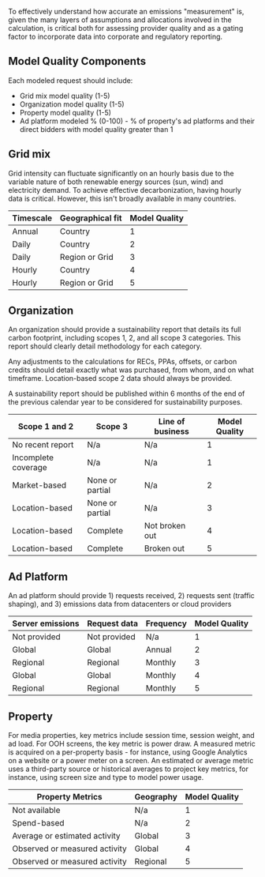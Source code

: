To effectively understand how accurate an emissions "measurement" is, given the many layers of assumptions and allocations involved in the calculation, is critical both for assessing provider quality and as a gating factor to incorporate data into corporate and regulatory reporting.

## Model Quality Components

Each modeled request should include:
- Grid mix model quality (1-5)
- Organization model quality (1-5) 
- Property model quality (1-5)
- Ad platform modeled % (0-100) - % of property's ad platforms and their direct bidders with model quality greater than 1

## Grid mix

Grid intensity can fluctuate significantly on an hourly basis due to the variable nature of both renewable energy sources (sun, wind) and electricity demand. To achieve effective decarbonization, having hourly data is critical. However, this isn't broadly available in many countries.

| Timescale | Geographical fit | Model Quality |
| --------- | ---------------- | ------------- |
| Annual    | Country          | 1             |
| Daily     | Country          | 2             |
| Daily     | Region or Grid   | 3             |
| Hourly    | Country          | 4             |
| Hourly    | Region or Grid   | 5             |

## Organization

An organization should provide a sustainability report that details its full carbon footprint, including scopes 1, 2, and all scope 3 categories. This report should clearly detail methodology for each category.

Any adjustments to the calculations for RECs, PPAs, offsets, or carbon credits should detail exactly what was purchased, from whom, and on what timeframe. Location-based scope 2 data should always be provided.

A sustainability report should be published within 6 months of the end of the previous calendar year to be considered for sustainability purposes.

| Scope 1 and 2       | Scope 3         | Line of business | Model Quality |
| ------------------- | --------------- | ---------------- | ------------- |
| No recent report    | N/a             | N/a              | 1             |
| Incomplete coverage | N/a             | N/a              | 1             |
| Market-based        | None or partial | N/a              | 2             |
| Location-based      | None or partial | N/a              | 3             |
| Location-based      | Complete        | Not broken out   | 4             |
| Location-based      | Complete        | Broken out       | 5             |

## Ad Platform

An ad platform should provide 1) requests received, 2) requests sent (traffic shaping), and 3) emissions data from datacenters or cloud providers

| Server emissions | Request data | Frequency | Model Quality |
| ---------------- | ------------ | --------- | ------------- |
| Not provided     | Not provided | N/a       | 1             |
| Global           | Global       | Annual    | 2             |
| Regional         | Regional     | Monthly   | 3             |
| Global           | Global       | Monthly   | 4             |
| Regional         | Regional     | Monthly   | 5             |

## Property

For media properties, key metrics include session time, session weight, and ad load. For OOH screens, the key metric is power draw. A measured metric is acquired on a per-property basis - for instance, using Google Analytics on a website or a power meter on a screen. An estimated or average metric uses a third-party source or historical averages to project key metrics, for instance, using screen size and type to model power usage.

| Property Metrics              | Geography | Model Quality   |
| ----------------------------- | ----------- | ------------- |
| Not available                 | N/a         | 1             |
| Spend-based                   | N/a         | 2             |
| Average or estimated activity | Global      | 3             |
| Observed or measured activity | Global      | 4             |
| Observed or measured activity | Regional    | 5             |
